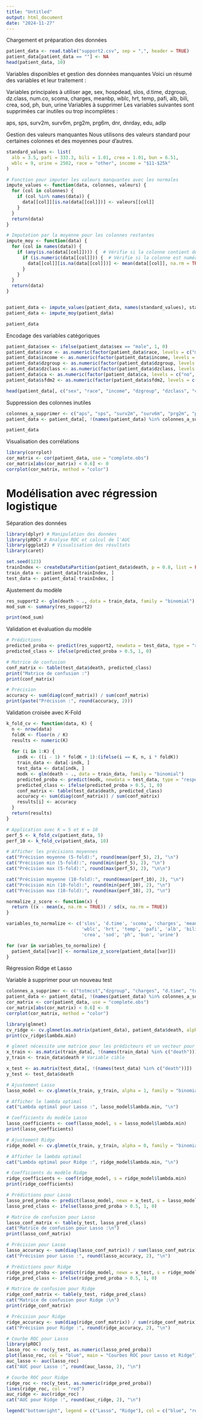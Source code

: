 ```yaml
---
title: "Untitled"
output: html_document
date: "2024-11-27"
---
```


Chargement et préparation des données

```r
patient_data <- read.table("support2.csv", sep = ",", header = TRUE)
patient_data[patient_data == ""] <- NA
head(patient_data, 10)
```

Variables disponibles et gestion des données manquantes
Voici un résumé des variables et leur traitement :

Variables principales à utiliser
age, sex, hospdead, slos, d.time, dzgroup, dz.class, num.co, scoma, charges, meanbp, wblc, hrt, temp, pafi, alb, bili, crea, sod, ph, bun, urine
Variables à supprimer
Les variables suivantes sont supprimées car inutiles ou trop incomplètes :

aps, sps, surv2m, surv6m, prg2m, prg6m, dnr, dnrday, edu, adlp

Gestion des valeurs manquantes
Nous utilisons des valeurs standard pour certaines colonnes et des moyennes pour d'autres.

```r

standard_values <- list(
  alb = 3.5, pafi = 333.3, bili = 1.01, crea = 1.01, bun = 6.51,
  wblc = 9, urine = 2502, race = "other", income = "$11-$25k"
)

# Fonction pour imputer les valeurs manquantes avec les normales
impute_values <- function(data, colonnes, valeurs) {
  for (col in colonnes) {
    if (col %in% names(data)) {
      data[[col]][is.na(data[[col]])] <- valeurs[[col]]
    }
  }
  return(data)
}

# Imputation par la moyenne pour les colonnes restantes
impute_moy <- function(data) {
  for (col in names(data)) {
    if (any(is.na(data[[col]]))) {  # Vérifie si la colonne contient des NA
      if (is.numeric(data[[col]])) {  # Vérifie si la colonne est numérique
        data[[col]][is.na(data[[col]])] <- mean(data[[col]], na.rm = TRUE)
      }
    }
  }
  return(data)
}


patient_data <- impute_values(patient_data, names(standard_values), standard_values)
patient_data <- impute_moy(patient_data)

patient_data

```

Encodage des variables catégoriques

```r

patient_data$sex <- ifelse(patient_data$sex == "male", 1, 0)
patient_data$race <- as.numeric(factor(patient_data$race, levels = c("missing", "black", "asian", "hispanic", "white", "other")))
patient_data$income <- as.numeric(factor(patient_data$income, levels = c("under $11k", "$11-$25k", "$25-$50k", ">$50k")))
patient_data$dzgroup <- as.numeric(factor(patient_data$dzgroup, levels = c("ARF/MOSF w/Sepsis", "CHF", "COPD", "Cirrhosis", "Colon Cancer", "Coma", "Lung Cancer", "MOSF w/Malig")))
patient_data$dzclass <- as.numeric(factor(patient_data$dzclass, levels = c("ARF/MOSF", "COPD/CHF/Cirrhosis", "Cancer", "Coma")))
patient_data$ca <- as.numeric(factor(patient_data$ca, levels = c("no", "yes", "metastatic")))
patient_data$sfdm2 <- as.numeric(factor(patient_data$sfdm2, levels = c("no(M2 and SIP pres)", "adl>=4 (>=5 if sur)", "SIP>=30", "Coma or Intub","<2 mo. follow-up" )))

head(patient_data[, c("sex", "race", "income", "dzgroup", "dzclass", "ca", "sfdm2")])

```

Suppression des colonnes inutiles
```r
colonnes_a_supprimer <- c("aps", "sps", "surv2m", "surv6m", "prg2m", "prg6m", "dnr", "dnrday", "edu", "adlp", "sfdm2", "hospdead")
patient_data <- patient_data[, !(names(patient_data) %in% colonnes_a_supprimer)]

patient_data
```


Visualisation des corrélations
```r
library(corrplot)
cor_matrix <- cor(patient_data, use = "complete.obs")
cor_matrix[abs(cor_matrix) < 0.6] <- 0
corrplot(cor_matrix, method = "color")
```


# Modélisation avec régression logistique
Séparation des données

```r
library(dplyr) # Manipulation des données
library(pROC) # Analyse ROC et calcul de l'AUC
library(ggplot2) # Visualisation des résultats
library(caret)

set.seed(123)
trainIndex <- createDataPartition(patient_data$death, p = 0.8, list = FALSE)
train_data <- patient_data[trainIndex, ]
test_data <- patient_data[-trainIndex, ]

```

Ajustement du modèle

```r

res_support2 <- glm(death ~ ., data = train_data, family = "binomial")
mod_sum <- summary(res_support2)

print(mod_sum)

```

Validation et évaluation du modèle

```r
# Prédictions
predicted_proba <- predict(res_support2, newdata = test_data, type = "response")
predicted_class <- ifelse(predicted_proba > 0.5, 1, 0)

# Matrice de confusion
conf_matrix <- table(test_data$death, predicted_class)
print("Matrice de confusion :")
print(conf_matrix)

# Précision
accuracy <- sum(diag(conf_matrix)) / sum(conf_matrix)
print(paste("Précision :", round(accuracy, 2)))

```

Validation croisée avec K-Fold

```r
k_fold_cv <- function(data, K) {
  n <- nrow(data)
  foldK <- floor(n / K)
  results <- numeric(K)
  
  for (i in 1:K) {
    indk <- ((i - 1) * foldK + 1):(ifelse(i == K, n, i * foldK))
    train_data <- data[-indk, ]
    test_data <- data[indk, ]
    modk <- glm(death ~ ., data = train_data, family = "binomial")
    predicted_proba <- predict(modk, newdata = test_data, type = "response")
    predicted_class <- ifelse(predicted_proba > 0.5, 1, 0)
    conf_matrix <- table(test_data$death, predicted_class)
    accuracy <- sum(diag(conf_matrix)) / sum(conf_matrix)
    results[i] <- accuracy
  }
  return(results)
}

# Application avec K = 5 et K = 10
perf_5 <- k_fold_cv(patient_data, 5)
perf_10 <- k_fold_cv(patient_data, 10)

# Afficher les précisions moyennes
cat("Précision moyenne (5-fold):", round(mean(perf_5), 2), "\n")
cat("Précision min (5-fold):", round(min(perf_5), 2), "\n")
cat("Précision max (5-fold):", round(max(perf_5), 2), "\n\n")

cat("Précision moyenne (10-fold):", round(mean(perf_10), 2), "\n")
cat("Précision min (10-fold):", round(min(perf_10), 2), "\n")
cat("Précision max (10-fold):", round(max(perf_10), 2), "\n")
```
```r

normalize_z_score <- function(x) {
  return ((x - mean(x, na.rm = TRUE)) / sd(x, na.rm = TRUE))
}

variables_to_normalize <- c('slos', 'd.time', 'scoma', 'charges', 'meanbp', 
                            'wblc', 'hrt', 'temp', 'pafi', 'alb', 'bili', 
                            'crea', 'sod', 'ph', 'bun', 'urine')

for (var in variables_to_normalize) {
  patient_data[[var]] <- normalize_z_score(patient_data[[var]])
}
```


Régression Ridge et Lasso

Variable à supprimer pour un nouveau test
```r
colonnes_a_supprimer <- c("totmcst","dzgroup", "charges", "d.time", "totcst", "adls")
patient_data <- patient_data[, !(names(patient_data) %in% colonnes_a_supprimer)]
cor_matrix <- cor(patient_data, use = "complete.obs")
cor_matrix[abs(cor_matrix) < 0.6] <- 0
corrplot(cor_matrix, method = "color")
```


```r
library(glmnet)
cv_ridge <- cv.glmnet(as.matrix(patient_data), patient_data$death, alpha = 0)
print(cv_ridge$lambda.min)
```
```r
# glmnet nécessite une matrice pour les prédicteurs et un vecteur pour la variable cible
x_train <- as.matrix(train_data[, !(names(train_data) %in% c("death"))]) # Variables explicatives
y_train <- train_data$death # Variable cible

x_test <- as.matrix(test_data[, !(names(test_data) %in% c("death"))])
y_test <- test_data$death

```


```r
# Ajustement Lasso
lasso_model <- cv.glmnet(x_train, y_train, alpha = 1, family = "binomial")

# Afficher le lambda optimal
cat("Lambda optimal pour Lasso :", lasso_model$lambda.min, "\n")

# Coefficients du modèle Lasso
lasso_coefficients <- coef(lasso_model, s = lasso_model$lambda.min)
print(lasso_coefficients)

```


```r
# Ajustement Ridge
ridge_model <- cv.glmnet(x_train, y_train, alpha = 0, family = "binomial")

# Afficher le lambda optimal
cat("Lambda optimal pour Ridge :", ridge_model$lambda.min, "\n")

# Coefficients du modèle Ridge
ridge_coefficients <- coef(ridge_model, s = ridge_model$lambda.min)
print(ridge_coefficients)

```


```r
# Prédictions pour Lasso
lasso_pred_proba <- predict(lasso_model, newx = x_test, s = lasso_model$lambda.min, type = "response")
lasso_pred_class <- ifelse(lasso_pred_proba > 0.5, 1, 0)

# Matrice de confusion pour Lasso
lasso_conf_matrix <- table(y_test, lasso_pred_class)
cat("Matrice de confusion pour Lasso :\n")
print(lasso_conf_matrix)

# Précision pour Lasso
lasso_accuracy <- sum(diag(lasso_conf_matrix)) / sum(lasso_conf_matrix)
cat("Précision pour Lasso :", round(lasso_accuracy, 2), "\n")

# Prédictions pour Ridge
ridge_pred_proba <- predict(ridge_model, newx = x_test, s = ridge_model$lambda.min, type = "response")
ridge_pred_class <- ifelse(ridge_pred_proba > 0.5, 1, 0)

# Matrice de confusion pour Ridge
ridge_conf_matrix <- table(y_test, ridge_pred_class)
cat("Matrice de confusion pour Ridge :\n")
print(ridge_conf_matrix)

# Précision pour Ridge
ridge_accuracy <- sum(diag(ridge_conf_matrix)) / sum(ridge_conf_matrix)
cat("Précision pour Ridge :", round(ridge_accuracy, 2), "\n")

```


```r
# Courbe ROC pour Lasso
library(pROC)
lasso_roc <- roc(y_test, as.numeric(lasso_pred_proba))
plot(lasso_roc, col = "blue", main = "Courbes ROC pour Lasso et Ridge")
auc_lasso <- auc(lasso_roc)
cat("AUC pour Lasso :", round(auc_lasso, 2), "\n")

# Courbe ROC pour Ridge
ridge_roc <- roc(y_test, as.numeric(ridge_pred_proba))
lines(ridge_roc, col = "red")
auc_ridge <- auc(ridge_roc)
cat("AUC pour Ridge :", round(auc_ridge, 2), "\n")

legend("bottomright", legend = c("Lasso", "Ridge"), col = c("blue", "red"), lwd = 2)

```

